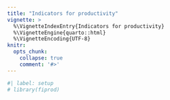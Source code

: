 ```yaml
---
title: "Indicators for productivity"
vignette: >
  %\VignetteIndexEntry{Indicators for productivity}
  %\VignetteEngine{quarto::html}
  %\VignetteEncoding{UTF-8}
knitr:
  opts_chunk:
    collapse: true
    comment: '#>'
---
```


```r
#| label: setup
# library(fiprod)
```
